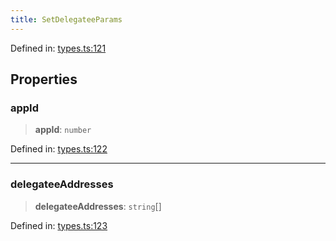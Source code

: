 ```yaml
---
title: SetDelegateeParams
---
```


Defined in: [types.ts:121](https://github.com/LIT-Protocol/Vincent/blob/4f61b0b06d818c2273457b0cc8a4e68ed21a72ed/packages/libs/contracts-sdk/src/types.ts#L121)

## Properties

### appId

> **appId**: `number`

Defined in: [types.ts:122](https://github.com/LIT-Protocol/Vincent/blob/4f61b0b06d818c2273457b0cc8a4e68ed21a72ed/packages/libs/contracts-sdk/src/types.ts#L122)

***

### delegateeAddresses

> **delegateeAddresses**: `string`[]

Defined in: [types.ts:123](https://github.com/LIT-Protocol/Vincent/blob/4f61b0b06d818c2273457b0cc8a4e68ed21a72ed/packages/libs/contracts-sdk/src/types.ts#L123)
